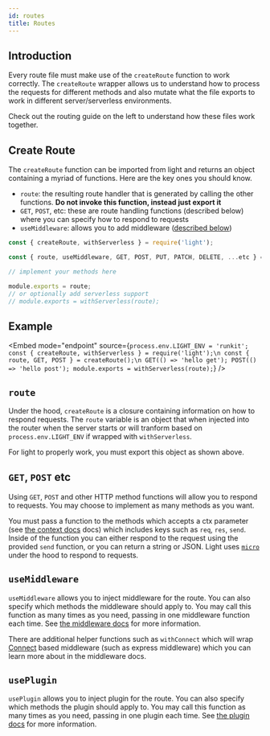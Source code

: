 ```yaml
---
id: routes
title: Routes
---
```


## Introduction

Every route file must make use of the `createRoute` function to work correctly. The `createRoute` wrapper allows us to understand how to process the requests for different methods and also mutate what the file exports to work in different server/serverless environments.

Check out the routing guide on the left to understand how these files work together.

## Create Route

The `createRoute` function can be imported from light and returns an object containing a myriad of functions. Here are the key ones you should know.

- `route`: the resulting route handler that is generated by calling the other functions. **Do not invoke this function, instead just export it**
- `GET`, `POST`, etc: these are route handling functions (described below) where you can specify how to respond to requests
- `useMiddleware`: allows you to add middleware ([described below](#usemiddleware))

```js
const { createRoute, withServerless } = require('light');

const { route, useMiddleware, GET, POST, PUT, PATCH, DELETE, ...etc } = createRoute();

// implement your methods here

module.exports = route;
// or optionally add serverless support
// module.exports = withServerless(route);
```

## Example


<Embed
  mode="endpoint"
  source={`process.env.LIGHT_ENV = 'runkit';
const { createRoute, withServerless } = require('light');\n
const { route, GET, POST } = createRoute();\n
GET(() => 'hello get');
POST(() => 'hello post');
module.exports = withServerless(route);`}
/>

## `route`

Under the hood, `createRoute` is a closure containing information on how to respond requests. The `route` variable is an object that when injected into the router when the server starts or will tranform based on `process.env.LIGHT_ENV` if wrapped with `withServerless`.

For light to properly work, you must export this object as shown above.

## `GET`, `POST` etc

Using `GET`, `POST` and other HTTP method functions will allow you to respond to requests. You may choose to implement as many methods as you want.

You must pass a function to the methods which accepts a ctx parameter (see [the context docs](core/context.md) docs) which includes keys such as `req`, `res`, `send`. Inside of the function you can either respond to the request using the provided `send` function, or you can return a string or JSON. Light uses [`micro`](https://github.com/vercel/micro) under the hood to respond to requests.

## `useMiddleware`

`useMiddleware` allows you to inject middleware for the route. You can also specify which methods the middleware should apply to. You may call this function as many times as you need, passing in one middleware function each time. See [the middleware docs](core/middleware.mdx) for more information.

There are additional helper functions such as `withConnect` which will wrap [Connect](https://github.com/senchalabs/connect) based middleware (such as express middleware) which you can learn more about in the middleware docs.

## `usePlugin`

`usePlugin` allows you to inject plugin for the route. You can also specify which methods the plugin should apply to. You may call this function as many times as you need, passing in one plugin each time. See [the plugin docs](core/plugins.mdx) for more information.
